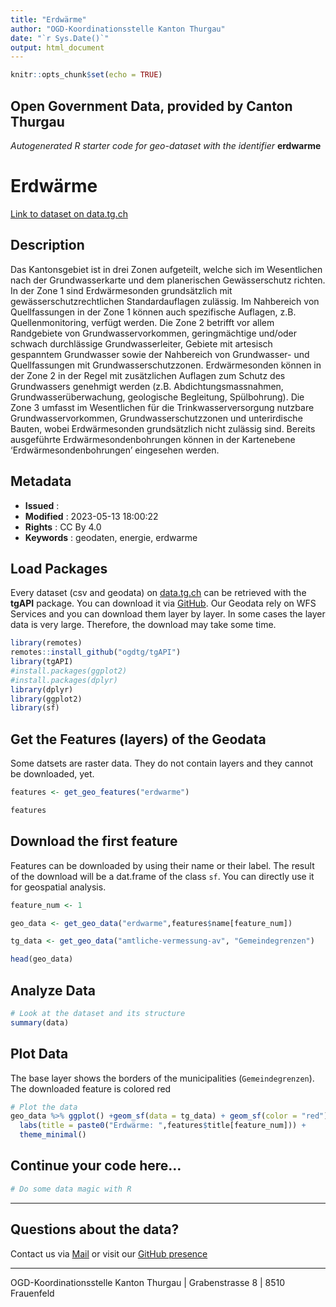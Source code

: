 ```yaml
---
title: "Erdwärme"
author: "OGD-Koordinationsstelle Kanton Thurgau"
date: "`r Sys.Date()`"
output: html_document
---
```


```r
knitr::opts_chunk$set(echo = TRUE)
```

## Open Government Data, provided by **Canton Thurgau**
*Autogenerated R starter code for geo-dataset with the identifier* **erdwarme**


# **Erdwärme**

[Link to dataset on data.tg.ch](https://data.tg.ch/explore/dataset/erdwarme/information/)

## Description

Das Kantonsgebiet ist in drei Zonen aufgeteilt, welche sich im Wesentlichen nach der Grundwasserkarte und dem planerischen Gewässerschutz richten. In der Zone 1 sind Erdwärmesonden grundsätzlich mit gewässerschutzrechtlichen Standardauflagen zulässig. Im Nahbereich von Quellfassungen in der Zone 1 können auch spezifische Auflagen, z.B. Quellenmonitoring, verfügt werden. Die Zone 2 betrifft vor allem Randgebiete von Grundwasservorkommen, geringmächtige und/oder schwach durchlässige Grundwasserleiter, Gebiete mit artesisch gespanntem Grundwasser sowie der Nahbereich von Grundwasser- und Quellfassungen mit Grundwasserschutzzonen. Erdwärmesonden können in der Zone 2 in der Regel mit zusätzlichen Auflagen zum Schutz des Grundwassers genehmigt werden (z.B. Abdichtungsmassnahmen, Grundwasserüberwachung, geologische Begleitung, Spülbohrung). Die Zone 3 umfasst im Wesentlichen für die Trinkwasserversorgung nutzbare Grundwasservorkommen, Grundwasserschutzzonen und unterirdische Bauten, wobei Erdwärmesonden grundsätzlich nicht zulässig sind. Bereits ausgeführte Erdwärmesondenbohrungen können in der Kartenebene 'Erdwärmesondenbohrungen' eingesehen werden.

## Metadata

- **Issued**                   : 
- **Modified**                 : 2023-05-13 18:00:22
- **Rights**                   : CC By 4.0
- **Keywords**                 : geodaten, energie, erdwarme

## Load Packages

Every dataset (csv and geodata) on [data.tg.ch](https://data.tg.ch/pages/start/) can be retrieved with the **tgAPI** package. You can download it via [GitHub](https://github.com/ogdtg/tgAPI). Our Geodata rely on WFS Services and you can download them layer by layer. In some cases the layer data is very large. Therefore, the download may take some time.

```r
library(remotes)
remotes::install_github("ogdtg/tgAPI")
library(tgAPI)
#install.packages(ggplot2)
#install.packages(dplyr)
library(dplyr)
library(ggplot2)
library(sf)

```


## Get the Features (layers) of the Geodata

Some datsets are raster data. They do not contain layers and they cannot be downloaded, yet.

```r
features <- get_geo_features("erdwarme")

features
```


## Download the first feature

Features can be downloaded by using their name or their label. The result of the download will be a dat.frame of the class `sf`. You can directly use it for geospatial analysis.

```r

feature_num <- 1

geo_data <- get_geo_data("erdwarme",features$name[feature_num])

tg_data <- get_geo_data("amtliche-vermessung-av", "Gemeindegrenzen")

head(geo_data)
```


## Analyze Data

```r

# Look at the dataset and its structure
summary(data)

```


## Plot Data

The base layer shows the borders of the municipalities (`Gemeindegrenzen`). The downloaded feature is colored red

```r

# Plot the data
geo_data %>% ggplot() +geom_sf(data = tg_data) + geom_sf(color = "red") +
  labs(title = paste0("Erdwärme: ",features$title[feature_num])) +
  theme_minimal()

```


## Continue your code here...


```r
# Do some data magic with R
```

------------------------------------------------------------------------

## Questions about the data?

Contact us via [Mail](mailto:ogd@tg.ch) or visit our [GitHub presence](https://github.com/ogdtg)


------------------------------------------------------------------------

OGD-Koordinationsstelle Kanton Thurgau | Grabenstrasse 8 | 8510 Frauenfeld
